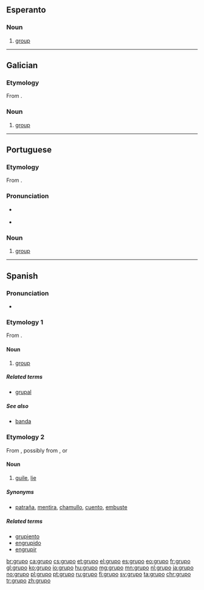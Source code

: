 ==Esperanto==

===Noun===
{{eo-head}}

# [[group]]

----

==Galician==

===Etymology===
From {{etyl|it|gl}} {{term|gruppo|lang=it}}.

===Noun===
{{gl-noun|m}}

# [[group]]

----

==Portuguese==

===Etymology===
From {{etyl|it|pt}} {{term|gruppo|lang=it}}.

===Pronunciation===
* {{a|PT}} {{IPA|/ˈgɾu.pu/|lang=pt}}
* {{hyphenation|gru|po|lang=pt}}

===Noun===
{{pt-noun|m}}

# [[group]]

----

==Spanish==

===Pronunciation===
* {{hyphenation|gru|po|lang=pt}}

===Etymology 1===
From {{etyl|it|es}} {{term|gruppo|lang=it}}.

====Noun====
{{es-noun|m}}

# [[group]]

=====Related terms=====
* [[grupal]] {{pos_a}}

=====See also=====
* [[banda]] {{g|f}}

===Etymology 2===
From {{etyl|Lunfardo|es}}, possibly from {{etyl|fr|es}} {{term|lang=fr|croupier}}, or {{etyl|it|es}} {{term|lang=it|groppo}}

====Noun====
{{es-noun|m}}

# {{context|Chile|Argentina|Uruguay|colloquial|lang=es}} [[guile]], [[lie]]

=====Synonyms=====
* {{sense|lie}} [[patraña]], [[mentira]], [[chamullo]], [[cuento]], [[embuste]]

=====Related terms=====
* [[grupiento]]
* [[engrupido]]
* [[engrupir]]

[[br:grupo]]
[[ca:grupo]]
[[cs:grupo]]
[[et:grupo]]
[[el:grupo]]
[[es:grupo]]
[[eo:grupo]]
[[fr:grupo]]
[[gl:grupo]]
[[ko:grupo]]
[[io:grupo]]
[[hu:grupo]]
[[mg:grupo]]
[[mn:grupo]]
[[nl:grupo]]
[[ja:grupo]]
[[no:grupo]]
[[pl:grupo]]
[[pt:grupo]]
[[ru:grupo]]
[[fi:grupo]]
[[sv:grupo]]
[[ta:grupo]]
[[chr:grupo]]
[[tr:grupo]]
[[zh:grupo]]